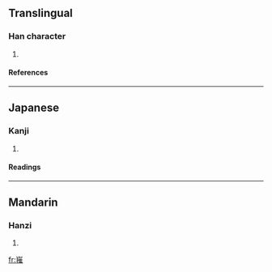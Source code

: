 ==Translingual==
===Han character===
{{Han char|rn=46|rad=山|as=11|sn=14|four=2251<sub>4</sub>|canj=山手人土 (UQOG)}}
# {{defn|Han|sort=山11}}
====References====
{{Han ref|kx=0319.050|dkj=08431|dj=0619.150|hdz=10792.180|uh=5D8A|ud=23946|bh=E1AA|bd=57770}}
----
==Japanese==
===Kanji===
{{ja-kanji|grade=|rs=山11}}
# {{defn|Japanese}} 
====Readings====
{{ja-readings|on=[[すい]] (sui), [[つい]] (tsui), [[さい]] (sai), [[せ]] (se)|kun=}}
----
==Mandarin==
===Hanzi===
{{cmn-hanzi|pin=[[zǔi]] (zui3)|wg=tsui<sup>3</sup>}}
# {{defn|Mandarin}}

[[fr:嶊]]